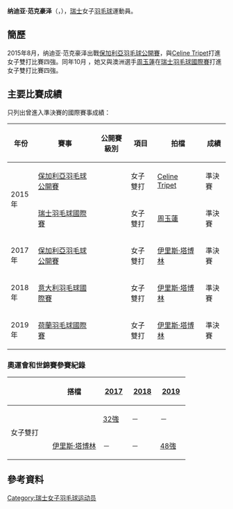 {{noteTA|G1=Badminton}}
{{Infobox 羽球選手
| playername              = 纳迪亚·范克豪泽<br/>{{lang|de|Nadia Fankhauser}}
| image                   = 
| size                    = 
| caption                 = 
| birth_name              = 
| date_of_birth           = {{birth_date_and_age|1993|7|9}}
| place_of_birth          = 
| residence               =
| height                  = 
| weight                  = 
| handedness              = 
| country                 = {{SUI}}
| years_intldebut         =
| years_started           = 
| coach                   = 
| event                   = 女子單打、女子雙打、混合雙打
| highest_ranking         = 第40位（女雙-[[莎娜达莎·莎妮鲁|莎妮鲁]]）
| date_of_highest_ranking = 2017年3月2日<ref name="ranking">{{en}}[http://bwfcontent.tournamentsoftware.com/ranking/player.aspx?id=13134&player=356060 BWF World Ranking - Ranking of Nadia FANKHAUSER (81375)]</ref>
| current_ranking         = 第219位（女單）<br/>第44位（女雙-[[莎娜达莎·莎妮鲁|莎妮鲁]]）<br/>第1288位（混雙-[[Andreas_Zbinden|Zbinden]]）
| date_of_current_ranking = 2017年3月23日<ref>{{en}}[http://bwfcontent.tournamentsoftware.com/ranking/category.aspx?id=13134&category=473 BWF World Ranking - BWF世界排名榜 (3/23/2017) - Women's singles]</ref><ref>{{en}}[http://bwfcontent.tournamentsoftware.com/ranking/category.aspx?id=13134&category=475 BWF World Ranking - BWF世界排名榜 (3/23/2017) - Women's doubles]</ref><ref>{{en}}[http://bwfcontent.tournamentsoftware.com/ranking/category.aspx?id=13134&category=476 BWF World Ranking - BWF世界排名榜 (3/23/2017) - Mixed doubles]</ref>
| played                  = 19勝–41負（女單）<br/>21勝–39負（女雙）<br/>1勝–3負（混雙）
| titles                  = 
| bwf_profile             = 4922F018-40D7-4D6E-A43C-49748151D59B
| bwf_id                  = 81375
| updated                 = 2017年3月23日
}}
{{MedalTableTop}}
{{MedalSport | 女子[[羽毛球|羽毛球]]}}
{{MedalCountry | {{SUI}}}}
{{MedalBottom}}
'''纳迪亚·范克豪泽'''（{{lang-de|'''Nadia Fankhauser'''}}，{{bd|1993年|7月9日||}}），[[瑞士|瑞士]]女子[[羽毛球|羽毛球]]運動員。

==簡歷==
2015年8月，纳迪亚·范克豪泽出戰[[2015年保加利亞羽毛球公開賽|保加利亞羽毛球公開賽]]，與[[Celine_Tripet|Celine Tripet]]打進女子雙打比賽四強。同年10月
，她又與澳洲選手[[周玉蓮|周玉蓮]]在[[2015年瑞士羽毛球國際賽|瑞士羽毛球國際賽]]打進女子雙打比賽四強。

==主要比賽成績==
只列出曾進入準決賽的國際賽事成績：
{| class=wikitable style="text-align:center; font-size:small;" 
!width="50"|年份
!width="180"|賽事
!width="80"|公開賽級別
!width="60"|項目
!width="120"|拍檔
!width="50"|成績
|-
!rowspan="2"|2015年
|[[2015年保加利亞羽毛球公開賽|保加利亞羽毛球公開賽]]
|{{BWFIS}}
|女子雙打
|[[Celine_Tripet|Celine Tripet]]
|bgcolor="#b8860b"|準決賽
|-
|[[2015年瑞士羽毛球國際賽|瑞士羽毛球國際賽]]
|{{BWFIC}}
|女子雙打
|{{flagicon|AUS}} [[周玉蓮|周玉蓮]]
|bgcolor="#b8860b"|準決賽
|-
!rowspan="1"|2017年
|[[2017年保加利亞羽毛球公開賽|保加利亞羽毛球公開賽]]
|{{BWFIS}}
|女子雙打
|{{flagicon|NED}} [[伊里斯·塔博林|伊里斯·塔博林]]
|bgcolor="#b8860b"|準決賽
|-
!rowspan="1"|2018年
|[[2018年意大利羽毛球國際賽|意大利羽毛球國際賽]]
|{{BWFIC}}
|女子雙打
|{{flagicon|NED}} [[伊里斯·塔博林|伊里斯·塔博林]]
|bgcolor="#b8860b"|準決賽
|-
!rowspan="1"|2019年
|[[2019年荷蘭羽毛球國際賽|荷蘭羽毛球國際賽]]
|{{BWFIS}}
|女子雙打
|{{flagicon|NED}} [[伊里斯·塔博林|伊里斯·塔博林]]
|bgcolor="#b8860b"|準決賽
|}
{{BWF賽事級別索引}}

===奧運會和世錦賽參賽紀錄===
{| class=wikitable style="text-align:center; font-size:small;" 
!
!搭檔
!width="50"|[[2017年世界羽毛球錦標賽|2017]]
!width="50"|[[2018年世界羽毛球錦標賽|2018]]
!width="50"|[[2019年世界羽毛球錦標賽|2019]]
|-
!rowspan="2" width="80"|女子雙打
|align="left"|{{nowrap|{{flagicon|MAS}} [[莎娜达莎·莎妮鲁|莎娜达莎·莎妮鲁]]}}
|[[2017年世界羽毛球錦標賽女子雙打項目|32強]]
|－
|－
|-
|align="left"|{{flagicon|NED}} [[伊里斯·塔博林|伊里斯·塔博林]]
|－
|－
|[[2019年世界羽毛球錦標賽女子雙打項目|48強]]
|}

==參考資料==
{{Reflist}}

{{DEFAULTSORT:Fankhauser, Nadia}}
[[Category:瑞士女子羽毛球运动员|Category:瑞士女子羽毛球运动员]]